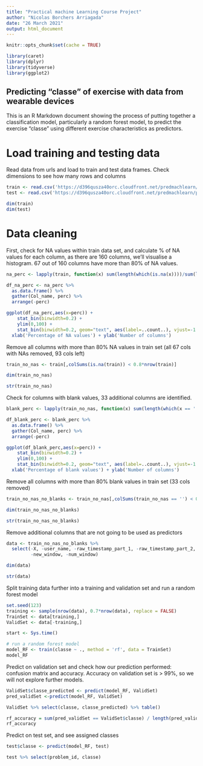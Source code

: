 ```yaml
---
title: "Practical machine Learning Course Project"
author: "Nicolas Borchers Arriagada"
date: "26 March 2021"
output: html_document
---
```


```r
knitr::opts_chunk$set(cache = TRUE)
```


```r
library(caret)
library(dplyr)
library(tidyverse)
library(ggplot2)
```

## Predicting "classe" of exercise with data from wearable devices

This is an R Markdown document showing the process of putting together a classification model, particularly a random forest model, to predict the exercise "classe" using different exercise characteristics as predictors.

# Load training and testing data

Read data from urls and load to train and test data frames.
Check dimensions to see how many rows and columns
```r

train <- read.csv('https://d396qusza40orc.cloudfront.net/predmachlearn/pml-training.csv')
test <- read.csv('https://d396qusza40orc.cloudfront.net/predmachlearn/pml-testing.csv')

dim(train)
dim(test)
```

# Data cleaning

First, check for NA values within train data set, and calculate % of NA values for each column,
as there are 160 columns, we'll visualise a histogram.
67 out of 160 columns have more than 80% of NA values.
```r
na_perc <- lapply(train, function(x) sum(length(which(is.na(x))))/sum(length(x)))  

df_na_perc <- na_perc %>%
  as.data.frame() %>%
  gather(Col_name, perc) %>%
  arrange(-perc)

ggplot(df_na_perc,aes(x=perc)) + 
    stat_bin(binwidth=0.2) +
    ylim(0,100) +
    stat_bin(binwidth=0.2, geom="text", aes(label=..count..), vjust=-1.5) +
  xlab('Percentage of NA values') + ylab('Number of columns')
```

Remove all columns with more than 80% NA values in train set (all 67 cols with NAs removed, 93 cols left)
```r
train_no_nas <- train[,colSums(is.na(train)) < 0.8*nrow(train)]

dim(train_no_nas)

str(train_no_nas)
```
Check for columns with blank values, 33 additional columns are identified.
```r
blank_perc <- lapply(train_no_nas, function(x) sum(length(which(x == '')))/sum(length(x)))  

df_blank_perc <- blank_perc %>%
  as.data.frame() %>%
  gather(Col_name, perc) %>%
  arrange(-perc)

ggplot(df_blank_perc,aes(x=perc)) + 
    stat_bin(binwidth=0.2) +
    ylim(0,100) +
    stat_bin(binwidth=0.2, geom="text", aes(label=..count..), vjust=-1.5) +
  xlab('Percentage of blank values') + ylab('Number of columns')
```


Remove all columns with more than 80% blank values in train set (33 cols removed)
```r
train_no_nas_no_blanks <- train_no_nas[,colSums(train_no_nas == '') < 0.8*nrow(train_no_nas)]

dim(train_no_nas_no_blanks)

str(train_no_nas_no_blanks)
```

Remove additional columns that are not going to be used as predictors
```r
data <- train_no_nas_no_blanks %>%
  select(-X, -user_name, -raw_timestamp_part_1, -raw_timestamp_part_2, -cvtd_timestamp,
         -new_window, -num_window)

dim(data)

str(data)
```

Split training data further into a training and validation set
and run a random forest model
```r
set.seed(123)
training <- sample(nrow(data), 0.7*nrow(data), replace = FALSE)
TrainSet <- data[training,]
ValidSet <- data[-training,]

start <- Sys.time()

# run a random forest model
model_RF <- train(classe ~ ., method = 'rf', data = TrainSet)
model_RF
```

Predict on validation set and check how our prediction performed: confusion matrix and accuracy.
Accuracy on validation set is > 99%, so we will not explore further models.
```r
ValidSet$classe_predicted <- predict(model_RF, ValidSet)
pred_validSet <-predict(model_RF, ValidSet)

ValidSet %>% select(classe, classe_predicted) %>% table()

rf_accuracy = sum(pred_validSet == ValidSet$classe) / length(pred_validSet)
rf_accuracy
```


Predict on test set, and see assigned classes
```r
test$classe <- predict(model_RF, test)

test %>% select(problem_id, classe)
```

